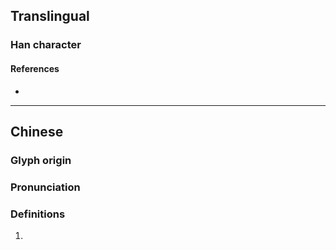 {{character info}}
==Translingual==

===Han character===
{{Han char|rn=30|rad=口|as=16|sn=19|four=|canj=RIDR|ids=⿰口磨}}

====References====
* {{Han ref|kx=0213.471|hdz=10703.081|uh=56B0|ud=22192}}

----

==Chinese==
{{zh-forms}}

===Glyph origin===
{{Han etym}}

===Pronunciation===
{{zh-pron
|m=mó
|mc=y
|oc=y
|cat=
}}

===Definitions===
{{zh-hanzi}}

# {{rfdef|zh}}